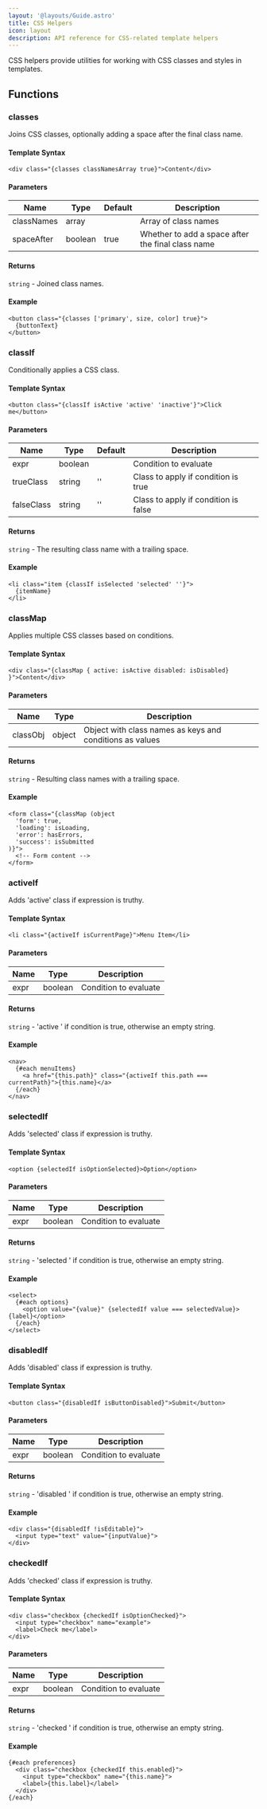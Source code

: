 ```yaml
---
layout: '@layouts/Guide.astro'
title: CSS Helpers
icon: layout
description: API reference for CSS-related template helpers
---
```


CSS helpers provide utilities for working with CSS classes and styles in templates.

## Functions

### classes
Joins CSS classes, optionally adding a space after the final class name.

#### Template Syntax
```sui
<div class="{classes classNamesArray true}">Content</div>
```

#### Parameters
| Name         | Type    | Default | Description |
|--------------|---------|---------|-------------|
| classNames   | array   |         | Array of class names |
| spaceAfter   | boolean | true    | Whether to add a space after the final class name |

#### Returns
`string` - Joined class names.

#### Example
```sui
<button class="{classes ['primary', size, color] true}">
  {buttonText}
</button>
```

### classIf
Conditionally applies a CSS class.

#### Template Syntax
```sui
<button class="{classIf isActive 'active' 'inactive'}">Click me</button>
```

#### Parameters
| Name      | Type    | Default | Description |
|-----------|---------|---------|-------------|
| expr      | boolean |         | Condition to evaluate |
| trueClass | string  | ''      | Class to apply if condition is true |
| falseClass| string  | ''      | Class to apply if condition is false |

#### Returns
`string` - The resulting class name with a trailing space.

#### Example
```sui
<li class="item {classIf isSelected 'selected' ''}">
  {itemName}
</li>
```

### classMap
Applies multiple CSS classes based on conditions.

#### Template Syntax
```sui
<div class="{classMap { active: isActive disabled: isDisabled} }">Content</div>
```

#### Parameters
| Name     | Type   | Description |
|----------|--------|-------------|
| classObj | object | Object with class names as keys and conditions as values |

#### Returns
`string` - Resulting class names with a trailing space.

#### Example
```sui
<form class="{classMap (object
  'form': true,
  'loading': isLoading,
  'error': hasErrors,
  'success': isSubmitted
)}">
  <!-- Form content -->
</form>
```

### activeIf
Adds 'active' class if expression is truthy.

#### Template Syntax
```sui
<li class="{activeIf isCurrentPage}">Menu Item</li>
```

#### Parameters
| Name | Type    | Description |
|------|---------|-------------|
| expr | boolean | Condition to evaluate |

#### Returns
`string` - 'active ' if condition is true, otherwise an empty string.

#### Example
```sui
<nav>
  {#each menuItems}
    <a href="{this.path}" class="{activeIf this.path === currentPath}">{this.name}</a>
  {/each}
</nav>
```

### selectedIf
Adds 'selected' class if expression is truthy.

#### Template Syntax
```sui
<option {selectedIf isOptionSelected}>Option</option>
```

#### Parameters
| Name | Type    | Description |
|------|---------|-------------|
| expr | boolean | Condition to evaluate |

#### Returns
`string` - 'selected ' if condition is true, otherwise an empty string.

#### Example
```sui
<select>
  {#each options}
    <option value="{value}" {selectedIf value === selectedValue}>{label}</option>
  {/each}
</select>
```

### disabledIf
Adds 'disabled' class if expression is truthy.

#### Template Syntax
```sui
<button class="{disabledIf isButtonDisabled}">Submit</button>
```

#### Parameters
| Name | Type    | Description |
|------|---------|-------------|
| expr | boolean | Condition to evaluate |

#### Returns
`string` - 'disabled ' if condition is true, otherwise an empty string.

#### Example
```sui
<div class="{disabledIf !isEditable}">
  <input type="text" value="{inputValue}">
</div>
```

### checkedIf
Adds 'checked' class if expression is truthy.

#### Template Syntax
```sui
<div class="checkbox {checkedIf isOptionChecked}">
  <input type="checkbox" name="example">
  <label>Check me</label>
</div>
```

#### Parameters
| Name | Type    | Description |
|------|---------|-------------|
| expr | boolean | Condition to evaluate |

#### Returns
`string` - 'checked ' if condition is true, otherwise an empty string.

#### Example
```sui
{#each preferences}
  <div class="checkbox {checkedIf this.enabled}">
    <input type="checkbox" name="{this.name}">
    <label>{this.label}</label>
  </div>
{/each}
```
